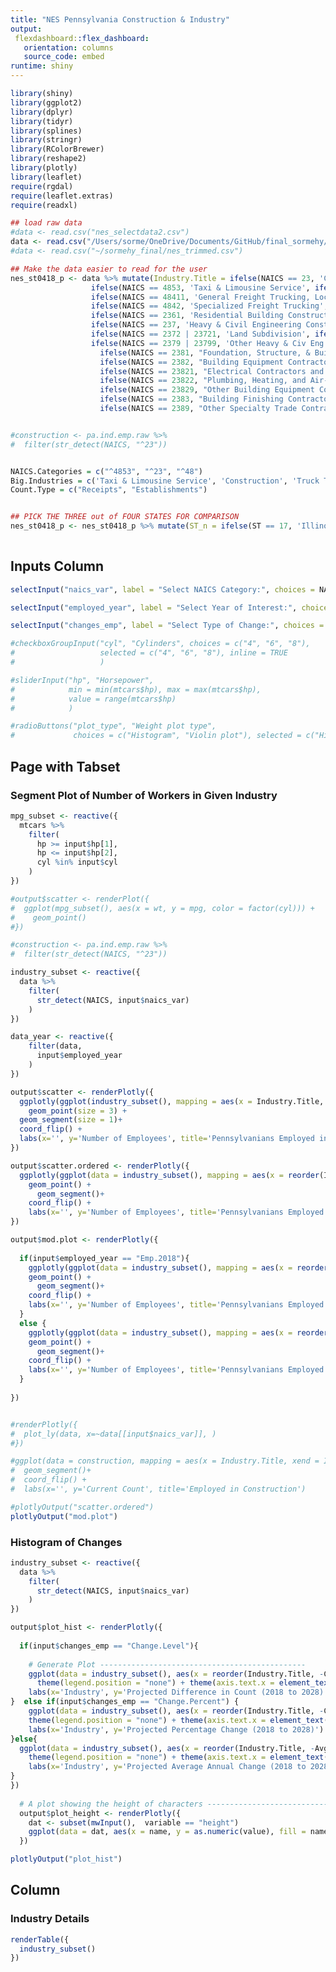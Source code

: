 ---
title: "NES Pennsylvania Construction & Industry"
output: 
 flexdashboard::flex_dashboard:
   orientation: columns
   source_code: embed
runtime: shiny
---


```{r context="setup", include=FALSE}
library(shiny)
library(ggplot2)
library(dplyr)
library(tidyr)
library(splines)
library(stringr)
library(RColorBrewer)
library(reshape2)
library(plotly)
library(leaflet)
require(rgdal)
require(leaflet.extras)
require(readxl)

```


```{r data}

## load raw data
#data <- read.csv("nes_selectdata2.csv")
data <- read.csv("/Users/sorme/OneDrive/Documents/GitHub/final_sormehy/nes_selectdata.csv")
#data <- read.csv("~/sormehy_final/nes_trimmed.csv")

## Make the data easier to read for the user
nes_st0418_p <- data %>% mutate(Industry.Title = ifelse(NAICS == 23, 'Construction',
                  ifelse(NAICS == 4853, 'Taxi & Limousine Service', ifelse(NAICS == 484, 'Truck Transportation', ifelse(NAICS == 4841, 'General Freight Trucking',
                  ifelse(NAICS == 48411, 'General Freight Trucking, Local', ifelse(NAICS == 48412, 'General Freight Trucking, Long-Distance', 
                  ifelse(NAICS == 4842, 'Specialized Freight Trucking', ifelse(NAICS == 236, 'Construction of Buildings', 
                  ifelse(NAICS == 2361, 'Residential Building Construction', ifelse(NAICS == 2362, 'Nonresidential Building Construction', 
                  ifelse(NAICS == 237, 'Heavy & Civil Engineering Construction', ifelse(NAICS == 2371, 'Utility System Construction',
                  ifelse(NAICS == 2372 | 23721, 'Land Subdivision', ifelse(NAICS == 2373 | 23731, 'Highway, Street, & Bridge Construction', 
                  ifelse(NAICS == 2379 | 23799, 'Other Heavy & Civ Eng Construction', ifelse(NAICS == 238, "Specialty Trade Contractors",
                    ifelse(NAICS == 2381, "Foundation, Structure, & Building Exterior Contractors",
                    ifelse(NAICS == 2382, "Building Equipment Contractors",
                    ifelse(NAICS == 23821, "Electrical Contractors and Other Wiring Installation Contractors",
                    ifelse(NAICS == 23822, "Plumbing, Heating, and Air-Conditioning Contractors",
                    ifelse(NAICS == 23829, "Other Building Equipment Contractors",
                    ifelse(NAICS == 2383, "Building Finishing Contractors",
                    ifelse(NAICS == 2389, "Other Specialty Trade Contractors"))))))))))))))))))))))))


#construction <- pa.ind.emp.raw %>%
#  filter(str_detect(NAICS, "^23"))


NAICS.Categories = c("^4853", "^23", "^48")
Big.Industries = c('Taxi & Limousine Service', 'Construction', 'Truck Transportation')
Count.Type = c("Receipts", "Establishments")


## PICK THE THREE out of FOUR STATES FOR COMPARISON
nes_st0418_p <- nes_st0418_p %>% mutate(ST_n = ifelse(ST == 17, 'Illinois', ifelse(ST == 39, 'Ohio', ifelse(ST == 42, 'Pennsylvania',
                                                                                                    ifelse(ST == 30, 'Montana')))))

```

Inputs Column {.sidebar}
-----------------------------------------------------------------------

```{r context="render"}

selectInput("naics_var", label = "Select NAICS Category:", choices = NAICS.Categories)

selectInput("employed_year", label = "Select Year of Interest:", choices = Employed.by.Year)

selectInput("changes_emp", label = "Select Type of Change:", choices = Changes.in.Employment)

#checkboxGroupInput("cyl", "Cylinders", choices = c("4", "6", "8"),
#                   selected = c("4", "6", "8"), inline = TRUE
#                   )

#sliderInput("hp", "Horsepower",
#            min = min(mtcars$hp), max = max(mtcars$hp),
#            value = range(mtcars$hp)
#            )

#radioButtons("plot_type", "Weight plot type", 
#             choices = c("Histogram", "Violin plot"), selected = c("Histogram"))

```


Page with Tabset {.tabset .tabset-fade}
-----------------------------------------------------------------------

### Segment Plot of Number of Workers in Given Industry

```{r context="server"}
mpg_subset <- reactive({
  mtcars %>%
    filter(
      hp >= input$hp[1],
      hp <= input$hp[2],
      cyl %in% input$cyl
    )
})

#output$scatter <- renderPlot({
#  ggplot(mpg_subset(), aes(x = wt, y = mpg, color = factor(cyl))) +
#    geom_point()
#})

#construction <- pa.ind.emp.raw %>%
#  filter(str_detect(NAICS, "^23"))

industry_subset <- reactive({
  data %>%
    filter(
      str_detect(NAICS, input$naics_var)
    )
})

data_year <- reactive({
    filter(data, 
      input$employed_year
    )
})

output$scatter <- renderPlotly({
  ggplotly(ggplot(industry_subset(), mapping = aes(x = Industry.Title, xend = Industry.Title, y = Emp.2018, yend = 0, color = Industry.Title)) + 
    geom_point(size = 3) +
  geom_segment(size = 1)+
  coord_flip() + 
  labs(x='', y='Number of Employees', title='Pennsylvanians Employed in Given Industry'))
})

output$scatter.ordered <- renderPlotly({
  ggplotly(ggplot(data = industry_subset(), mapping = aes(x = reorder(Industry.Title, -Emp.2018), xend = reorder(Industry.Title, -Emp.2018), y = Emp.2018, yend = 0, color = Industry.Title)) + 
    geom_point() +
      geom_segment()+
    coord_flip() + 
    labs(x='', y='Number of Employees', title='Pennsylvanians Employed in Given Industry') + theme(legend.position = "none"))
})

output$mod.plot <- renderPlotly({
  
  if(input$employed_year == "Emp.2018"){
    ggplotly(ggplot(data = industry_subset(), mapping = aes(x = reorder(Industry.Title, -Emp.2018), xend = reorder(Industry.Title, -Emp.2018), y = Emp.2018, yend = 0, color = Industry.Title)) + 
    geom_point() +
      geom_segment()+
    coord_flip() + 
    labs(x='', y='Number of Employees', title='Pennsylvanians Employed in Given Industry') + theme(legend.position = "none"))
  }
  else {
    ggplotly(ggplot(data = industry_subset(), mapping = aes(x = reorder(Industry.Title, -Emp.2028), xend = reorder(Industry.Title, -Emp.2028), y = Emp.2028, yend = 0, color = Industry.Title)) + 
    geom_point() +
      geom_segment()+
    coord_flip() + 
    labs(x='', y='Number of Employees', title='Pennsylvanians Employed in Given Industry') + theme(legend.position = "none"))
  }
    
})


#renderPlotly({
#  plot_ly(data, x=~data[[input$naics_var]], )
#})

#ggplot(data = construction, mapping = aes(x = Industry.Title, xend = Industry.Title, y = Emp.2018, yend = 0)) + geom_point() +
#  geom_segment()+
#  coord_flip() + 
#  labs(x='', y='Current Count', title='Employed in Construction')

```

```{r context="render"}
#plotlyOutput("scatter.ordered")
plotlyOutput("mod.plot")

```

### Histogram of Changes

```{r context="server"}

industry_subset <- reactive({
  data %>%
    filter(
      str_detect(NAICS, input$naics_var)
    )
})

output$plot_hist <- renderPlotly({
  
  if(input$changes_emp == "Change.Level"){
    
    # Generate Plot ----------------------------------------------
    ggplot(data = industry_subset(), aes(x = reorder(Industry.Title, -Change.Level), y = Change.Level, fill = Industry.Title)) + geom_bar(stat = "identity") +
      theme(legend.position = "none") + theme(axis.text.x = element_text(angle = 90, vjust = 0.5, hjust=1))+ 
    labs(x='Industry', y='Projected Difference in Count (2018 to 2028)')
}  else if(input$changes_emp == "Change.Percent") {
    ggplot(data = industry_subset(), aes(x = reorder(Industry.Title, -Change.Percent), y = Change.Percent, fill = Industry.Title)) + geom_bar(stat = "identity")+
    theme(legend.position = "none") + theme(axis.text.x = element_text(angle = 90, vjust = 0.5, hjust=1))+ 
    labs(x='Industry', y='Projected Percentage Change (2018 to 2028)')
}else{
  ggplot(data = industry_subset(), aes(x = reorder(Industry.Title, -Avg.Annual.Chng), y = Avg.Annual.Chng, fill = Industry.Title)) + geom_bar(stat = "identity")+
    theme(legend.position = "none") + theme(axis.text.x = element_text(angle = 90, vjust = 0.5, hjust=1))+ 
    labs(x='Industry', y='Projected Average Annual Change (2018 to 2028)')
}
})
  
  # A plot showing the height of characters -----------------------------------
  output$plot_height <- renderPlotly({
    dat <- subset(mwInput(),  variable == "height")
    ggplot(data = dat, aes(x = name, y = as.numeric(value), fill = name)) + geom_bar(stat = "identity")
  })

```

```{r context="render"}
plotlyOutput("plot_hist")

```

Column {data-width=350}
-----------------------------------------------------------------------

### Industry Details {data-width=400}

```{r}
renderTable({
  industry_subset()
})
```




